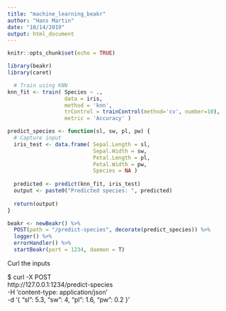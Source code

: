 ```yaml
---
title: "machine_learning_beakr"
author: "Hans Martin"
date: "10/14/2019"
output: html_document
---
```


```r
knitr::opts_chunk$set(echo = TRUE)
```

```r
library(beakr)
library(caret)

  # Train using KNN
knn_fit <- train( Species ~ ., 
                  data = iris, 
                  method = 'knn', 
                  trControl = trainControl(method='cv', number=10), 
                  metric = 'Accuracy' )

predict_species <- function(sl, sw, pl, pw) {
  # Capture input 
  iris_test <- data.frame( Sepal.Length = sl, 
                           Sepal.Width = sw, 
                           Petal.Length = pl, 
                           Petal.Width = pw, 
                           Species = NA )
  
  predicted <- predict(knn_fit, iris_test)
  output <- paste0("Predicted species: ", predicted)
  
  return(output)
}
```


```r
beakr <- newBeakr() %>%  
  POST(path = "/predict-species", decorate(predict_species)) %>% 
  logger() %>% 
  errorHandler() %>% 
  startBeakr(port = 1234, daemon = T)

```


Curl the inputs

$ curl -X POST \
  http://127.0.0.1:1234/predict-species \
  -H 'content-type: application/json' \
  -d '{ "sl": 5.3, "sw": 4, "pl": 1.6, "pw": 0.2 }'

